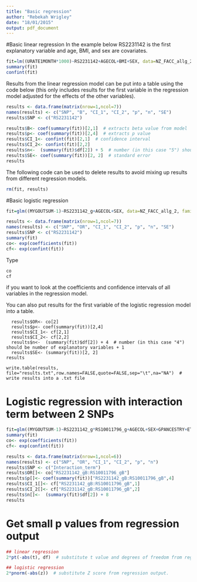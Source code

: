 ```yaml
---
title: "Basic regression"
author: "Rebekah Wrigley"
date: "18/01/2015"
output: pdf_document
---
```


#Basic linear regression
In the example below RS2231142 is the first explanatory variable and age, BMI, and sex are covariates.
```R
fit=lm((URATE1MONTH*1000)~RS2231142+AGECOL+BMI+SEX, data=NZ_FACC_allg_2)
summary(fit)
confint(fit)
```

Results from the linear regression model can be put into a table using the code below (this only includes results for the first variable in the regression model adjusted for the effects of the other variables).
```R
results <- data.frame(matrix(nrow=1,ncol=7))
names(results) <- c("SNP", "B", "CI_1", "CI_2", "p", "n", "SE")
results$SNP <- c("RS2231142")

results$B<- coef(summary(fit))[2,1]  # extracts beta value from model
results$p<- coef(summary(fit))[2,4]  # extracts p value 
results$CI_1<- confint(fit)[2,1]  # confidence interval
results$CI_2<- confint(fit)[2,2]
results$n<-  (summary(fit)$df[2]) + 5  # number (in this case "5") should be number of explanatory variables + 1
results$SE<- coef(summary(fit))[2, 2]  # standard error
results
```

The following code can be used to delete results to avoid mixing up results from different regression models.

```R
rm(fit, results)
```

#Basic logistic regression

```R
fit=glm((MYGOUTSUM-1)~RS2231142_g+AGECOL+SEX, data=NZ_FACC_allg_2, family=binomial)

results <- data.frame(matrix(nrow=1,ncol=7))
names(results) <- c("SNP", "OR", "CI_1", "CI_2", "p", "n", "SE")
results$SNP <- c("RS2231142")
summary(fit)
co<- exp(coefficients(fit)) 
cf<- exp(confint(fit))  
```

Type 
```R
co
cf
```

if you want to look at the coefficients and confidence intervals of all variables in the regression model.


You can also put results for the first variable of the logistic regression model into a table.
```
  results$OR<- co[2]
  results$p<- coef(summary(fit))[2,4]
  results$CI_1<- cf[2,1]
  results$CI_2<- cf[2,2]
  results$n<-  (summary(fit)$df[2]) + 4  # number (in this case "4") should be number of explanatory variables + 1
  results$SE<- (summary(fit))[2, 2]
results

write.table(results, file="results.txt",row.names=FALSE,quote=FALSE,sep="\t",na="NA")  # write results into a .txt file
```

# Logistic regression with interaction term between 2 SNPs
```R
fit=glm((MYGOUTSUM-1)~RS2231142_g*RS10011796_g+AGECOL+SEX+GPANCESTRY+ETHCLASS.1.cau..2.ep..3.wp..9.epwp, data=Pol_NPH_abcg, family=binomial)
summary(fit)
co<- exp(coefficients(fit))
cf<- exp(confint(fit))

results <- data.frame(matrix(nrow=1,ncol=6))
names(results) <- c("SNP", "OR", "CI_1", "CI_2", "p", "n")
results$SNP <- c("Interaction_term")
results$OR[]<- co["RS2231142_gB:RS10011796_gB"]
results$p[]<- coef(summary(fit))["RS2231142_gB:RS10011796_gB",4]
results$CI_1[]<- cf["RS2231142_gB:RS10011796_gB",1]
results$CI_2[]<- cf["RS2231142_gB:RS10011796_gB",2]
results$n[]<-  (summary(fit)$df[2]) + 8
results
```

# Get small p values from regression output
```R
## linear regression
2*pt(-abs(t), df)  # substitute t value and degrees of freedom from regression output.

## logistic regression
2*pnorm(-abs(z))  # substitute Z score from regression output.
```

